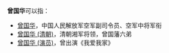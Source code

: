 '''曾国华'''可以指：
* [[曾国华|曾国华]]，中国人民解放军空军副司令员、空军中将军衔
* [[曾国华_(清朝)|曾国华 (清朝)]]，清朝湘军将领，曾国藩六弟
* [[曾国华_(演员)|曾国华 (演员)]]，曾出演《我爱我家》
{{Disambiguation|G|Cat=三字曾姓人名消歧義}}